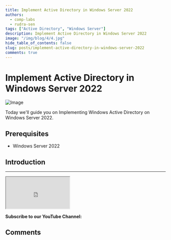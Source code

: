 ```yaml
---
title: Implement Active Directory in Windows Server 2022
authors:
  - comp-labs
  - rudra-sen
tags: ["Active Directory", "Windows Server"]
description: Implement Active Directory in Windows Server 2022
image: "/img/blog/4/4.jpg"
hide_table_of_contents: false
slug: posts/implement-active-directory-in-windows-server-2022
comments: true
---
```


# Implement Active Directory in Windows Server 2022

![Image](/img/blog/4/4.jpg)

Today we'll guide you on Implementing Windows Active Directory on Windows Server 2022.

<!-- truncate -->

## Prerequisites

- Windows Server 2022

## Introduction

---

<iframe
  src="https://cdn.complabs.in/html/sharebtn/index.html"
  title="Share Button"
  height="100"
  width="200"
></iframe>

**Subscribe to our YouTube Channel:**

<YTSubscribe />

## Comments

<Giscus
  id="comments"
  repo="Comp-Labs/comp-labs-website"
  repoId="R_kgDOGaLmeA"
  category="General"
  categoryId="DIC_kwDOGaLmeM4CBAA6"
  mapping="title"
  term="Comments"
  reactionsEnabled="1"
  emitMetadata="0"
  inputPosition="top"
  theme="preferred_color_scheme"
  lang="en"
  loading="lazy"
/>
